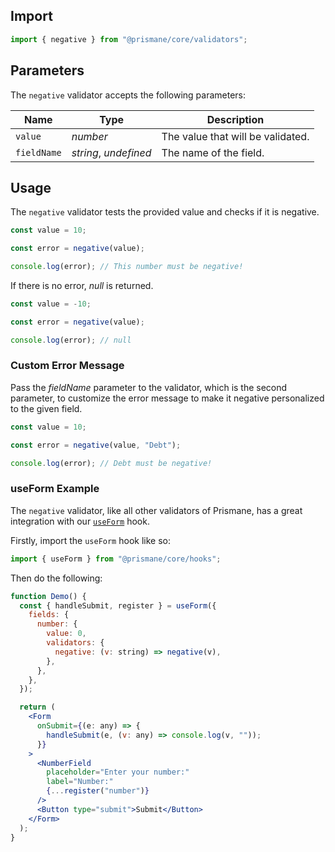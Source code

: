## Import

```js
import { negative } from "@prismane/core/validators";
```

## Parameters

The `negative` validator accepts the following parameters:

| Name        | Type                  | Description                       |
| ----------- | --------------------- | --------------------------------- |
| `value`     | _number_              | The value that will be validated. |
| `fieldName` | _string_, _undefined_ | The name of the field.            |

## Usage

The `negative` validator tests the provided value and checks if it is negative.

```ts
const value = 10;

const error = negative(value);

console.log(error); // This number must be negative!
```

If there is no error, _null_ is returned.

```ts
const value = -10;

const error = negative(value);

console.log(error); // null
```

### Custom Error Message

Pass the _fieldName_ parameter to the validator, which is the second parameter, to customize the error message to make it negative personalized to the given field.

```ts
const value = 10;

const error = negative(value, "Debt");

console.log(error); // Debt must be negative!
```

### useForm Example

The `negative` validator, like all other validators of Prismane, has a great integration with our [`useForm`](/docs/hooks/use-form) hook.

Firstly, import the `useForm` hook like so:

```js
import { useForm } from "@prismane/core/hooks";
```

Then do the following:

```jsx preview
function Demo() {
  const { handleSubmit, register } = useForm({
    fields: {
      number: {
        value: 0,
        validators: {
          negative: (v: string) => negative(v),
        },
      },
    },
  });

  return (
    <Form
      onSubmit={(e: any) => {
        handleSubmit(e, (v: any) => console.log(v, ""));
      }}
    >
      <NumberField
        placeholder="Enter your number:"
        label="Number:"
        {...register("number")}
      />
      <Button type="submit">Submit</Button>
    </Form>
  );
}
```

